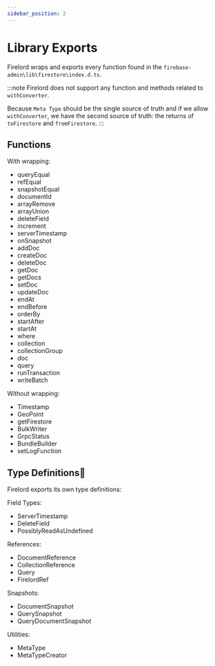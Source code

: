 ```yaml
---
sidebar_position: 2
---
```


# Library Exports

Firelord wraps and exports every function found in the `firebase-admin\lib\firestore\index.d.ts`.

:::note
Firelord does not support any function and methods related to `withConverter`.

Because `Meta Type` should be the single source of truth and if we allow `withConverter`, we have the second source of truth: the returns of `toFirestore` and `fromFirestore`.
:::

## Functions

With wrapping:

- queryEqual
- refEqual
- snapshotEqual
- documentId
- arrayRemove
- arrayUnion
- deleteField
- increment
- serverTimestamp
- onSnapshot
- addDoc
- createDoc
- deleteDoc
- getDoc
- getDocs
- setDoc
- updateDoc
- endAt
- endBefore
- orderBy
- startAfter
- startAt
- where
- collection
- collectionGroup
- doc
- query
- runTransaction
- writeBatch

Without wrapping:

- Timestamp
- GeoPoint
- getFirestore
- BulkWriter
- GrpcStatus
- BundleBuilder
- setLogFunction

## Type Definitions🦜

Firelord exports its own type definitions:

Field Types:

- ServerTimestamp
- DeleteField
- PossiblyReadAsUndefined

References:

- DocumentReference
- CollectionReference
- Query
- FirelordRef

Snapshots:

- DocumentSnapshot
- QuerySnapshot
- QueryDocumentSnapshot

Utilities:

- MetaType
- MetaTypeCreator
